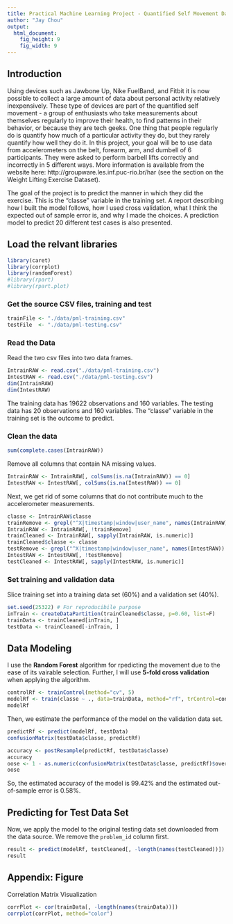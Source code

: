 ```yaml
---
title: Practical Machine Learning Project - Quantified Self Movement Data Analysis
author: "Jay Chou"
output:
  html_document:
    fig_height: 9
    fig_width: 9
---
```


## Introduction  
Using devices such as Jawbone Up, Nike FuelBand, and Fitbit it is now possible to collect a large amount of data about personal activity relatively inexpensively. These type of devices are part of the quantified self movement - a group of enthusiasts who take measurements about themselves regularly to improve their health, to find patterns in their behavior, or because they are tech geeks. One thing that people regularly do is quantify how much of a particular activity they do, but they rarely quantify how well they do it. In this project, your goal will be to use data from accelerometers on the belt, forearm, arm, and dumbell of 6 participants. They were asked to perform barbell lifts correctly and incorrectly in 5 different ways. More information is available from the website here: http://groupware.les.inf.puc-rio.br/har (see the section on the Weight Lifting Exercise Dataset).

The goal of the project is to predict the manner in which they did the exercise. This is the "classe" variable in the training set. A report describing how I built the model follows, how I used cross validation, what I think the expected out of sample error is, and why I made the choices. A prediction model to predict 20 different test cases is also presented.  

## Load the relvant libraries
```r
library(caret)
library(corrplot)
library(randomForest)
#library(rpart)
#library(rpart.plot)
```
### Get the source CSV files, training and test
```r
trainFile <- "./data/pml-training.csv"
testFile  <- "./data/pml-testing.csv"
```  
### Read the Data
Read the two csv files into two data frames.  
```r
IntrainRAW <- read.csv("./data/pml-training.csv")
IntestRAW <- read.csv("./data/pml-testing.csv")
dim(IntrainRAW)
dim(IntestRAW)
```
The training data has 19622 observations and 160 variables.
The testing data has 20 observations and 160 variables. 
The "classe" variable in the training set is the outcome to predict. 

### Clean the data

```r
sum(complete.cases(IntrainRAW))
```
Remove all columns that contain NA missing values.
```r
IntrainRAW <- IntrainRAW[, colSums(is.na(IntrainRAW)) == 0] 
IntestRAW <- IntestRAW[, colSums(is.na(IntestRAW)) == 0] 
```  
Next, we get rid of some columns that do not contribute much to the accelerometer measurements.
```r
classe <- IntrainRAW$classe
trainRemove <- grepl("^X|timestamp|window|user_name", names(IntrainRAW))
IntrainRAW <- IntrainRAW[, !trainRemove]
trainCleaned <- IntrainRAW[, sapply(IntrainRAW, is.numeric)]
trainCleaned$classe <- classe
testRemove <- grepl("^X|timestamp|window|user_name", names(IntestRAW))
IntestRAW <- IntestRAW[, !testRemove]
testCleaned <- IntestRAW[, sapply(IntestRAW, is.numeric)]
```


### Set training and validation data
Slice training set into a training data set (60%) and a validation set (40%). 
```r
set.seed(25322) # For reproducibile purpose
inTrain <- createDataPartition(trainCleaned$classe, p=0.60, list=F)
trainData <- trainCleaned[inTrain, ]
testData <- trainCleaned[-inTrain, ]
```

## Data Modeling
I use the **Random Forest** algorithm for rpedicting the movement due to the ease of its vairable selection. Further, I will use **5-fold cross validation** when applying the algorithm.  
```r
controlRf <- trainControl(method="cv", 5)
modelRf <- train(classe ~ ., data=trainData, method="rf", trControl=controlRf, ntree=250)
modelRf
```
Then, we estimate the performance of the model on the validation data set.  
```r
predictRf <- predict(modelRf, testData)
confusionMatrix(testData$classe, predictRf)
```
```r
accuracy <- postResample(predictRf, testData$classe)
accuracy
oose <- 1 - as.numeric(confusionMatrix(testData$classe, predictRf)$overall[1])
oose
```
So, the estimated accuracy of the model is 99.42% and the estimated out-of-sample error is 0.58%.

## Predicting for Test Data Set
Now, we apply the model to the original testing data set downloaded from the data source. We remove the `problem_id` column first.  
```r
result <- predict(modelRf, testCleaned[, -length(names(testCleaned))])
result
```  

## Appendix: Figure
Correlation Matrix Visualization  
```r
corrPlot <- cor(trainData[, -length(names(trainData))])
corrplot(corrPlot, method="color")
```
